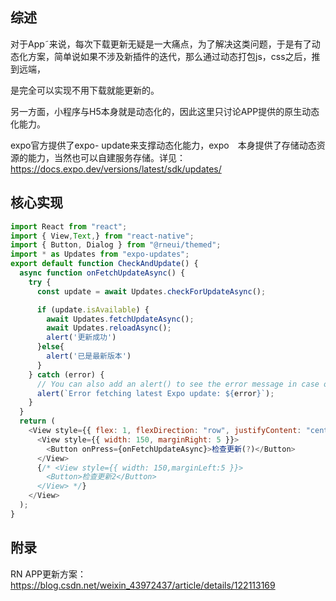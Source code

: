 

<Meta title="Hundun/react-native/expo/动态化更新" />

## 综述

对于App˜来说，每次下载更新无疑是一大痛点，为了解决这类问题，于是有了动态化方案，简单说如果不涉及新插件的迭代，那么通过动态打包js，css之后，推到远端，

是完全可以实现不用下载就能更新的。

另一方面，小程序与H5本身就是动态化的，因此这里只讨论APP提供的原生动态化能力。

expo官方提供了expo- update来支撑动态化能力，expo　本身提供了存储动态资源的能力，当然也可以自建服务存储。详见：https://docs.expo.dev/versions/latest/sdk/updates/

## 核心实现

```javascript
import React from "react";
import { View,Text,} from "react-native";
import { Button, Dialog } from "@rneui/themed";
import * as Updates from "expo-updates";
export default function CheckAndUpdate() {
  async function onFetchUpdateAsync() {
    try {
      const update = await Updates.checkForUpdateAsync();

      if (update.isAvailable) {
        await Updates.fetchUpdateAsync();
        await Updates.reloadAsync();
        alert('更新成功')
      }else{
        alert('已是最新版本')
      }
    } catch (error) {
      // You can also add an alert() to see the error message in case of an error when fetching updates.
      alert(`Error fetching latest Expo update: ${error}`);
    }
  }
  return (
    <View style={{ flex: 1, flexDirection: "row", justifyContent: "center" }}>
      <View style={{ width: 150, marginRight: 5 }}>
        <Button onPress={onFetchUpdateAsync}>检查更新(?)</Button>
      </View>
      {/* <View style={{ width: 150,marginLeft:5 }}>
        <Button>检查更新2</Button>
      </View> */}
    </View>
  );
}

```
## 附录

RN APP更新方案：https://blog.csdn.net/weixin_43972437/article/details/122113169